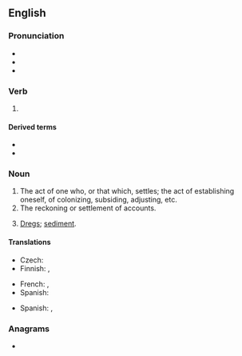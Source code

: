 ==English==

===Pronunciation===
* {{IPA|en|/ˈsɛtl̩ɪŋ/}}
* {{audio|en|en-us-settling.ogg|Audio (US)}}
* {{hyph|en|sett|ling}}

===Verb===
{{wikipedia}}
{{head|en|verb form}}

# {{present participle of|en|settle|nocat=1}}

====Derived terms====
* {{l|en|settling basin}}
* {{l|en|settling tank}}

===Noun===
{{en-noun}}

# The act of one who, or that which, settles; the act of establishing oneself, of colonizing, subsiding, adjusting, etc.
# The reckoning or settlement of accounts.
# {{lb|en|usually|in the plural}} [[dregs|Dregs]]; [[sediment]].

====Translations====
{{trans-top|dregs}}
* Czech: {{t+|cs|sedlina|f}}
* Finnish: {{t+|fi|sakka}}, {{t|fi|saos}}
{{trans-mid}}
* French: {{t+|fr|sédimentation|f}}, {{t+|fr|sédiments|m-p}}
* Spanish: {{t+|es|sedimento|m}}
{{trans-bottom}}

{{checktrans-top}}
* Spanish: {{t+|es|decantación|f}}, {{t+|es|concho|m}}
{{trans-mid}}
{{trans-bottom}}

===Anagrams===
* {{anagrams|en|a=egilnstt|ettlings|glittens|lettings}}